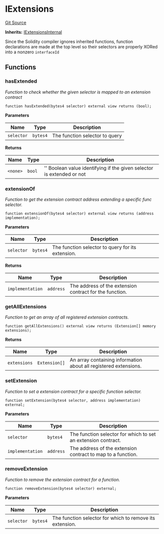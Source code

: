 # IExtensions
[Git Source](https://github.com/0xStation/0xrails/blob/491ae339f09853335dba9e897f46862d776d54b5/src/extension/interface/IExtensions.sol)

**Inherits:**
[IExtensionsInternal](/src/extension/interface/IExtensions.sol/interface.IExtensionsInternal.md)

Since the Solidity compiler ignores inherited functions, function declarations are made
at the top level so their selectors are properly XORed into a nonzero `interfaceId`


## Functions
### hasExtended

*Function to check whether the given selector is mapped to an extension contract*


```solidity
function hasExtended(bytes4 selector) external view returns (bool);
```
**Parameters**

|Name|Type|Description|
|----|----|-----------|
|`selector`|`bytes4`|The function selector to query|

**Returns**

|Name|Type|Description|
|----|----|-----------|
|`<none>`|`bool`|'' Boolean value identifying if the given selector is extended or not|


### extensionOf

*Function to get the extension contract address extending a specific func selector.*


```solidity
function extensionOf(bytes4 selector) external view returns (address implementation);
```
**Parameters**

|Name|Type|Description|
|----|----|-----------|
|`selector`|`bytes4`|The function selector to query for its extension.|

**Returns**

|Name|Type|Description|
|----|----|-----------|
|`implementation`|`address`|The address of the extension contract for the function.|


### getAllExtensions

*Function to get an array of all registered extension contracts.*


```solidity
function getAllExtensions() external view returns (Extension[] memory extensions);
```
**Returns**

|Name|Type|Description|
|----|----|-----------|
|`extensions`|`Extension[]`|An array containing information about all registered extensions.|


### setExtension

*Function to set a extension contract for a specific function selector.*


```solidity
function setExtension(bytes4 selector, address implementation) external;
```
**Parameters**

|Name|Type|Description|
|----|----|-----------|
|`selector`|`bytes4`|The function selector for which to set an extension contract.|
|`implementation`|`address`|The address of the extension contract to map to a function.|


### removeExtension

*Function to remove the extension contract for a function.*


```solidity
function removeExtension(bytes4 selector) external;
```
**Parameters**

|Name|Type|Description|
|----|----|-----------|
|`selector`|`bytes4`|The function selector for which to remove its extension.|


